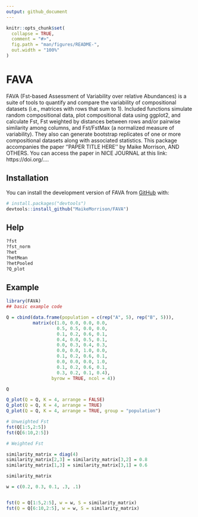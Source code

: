```yaml
---
output: github_document
---
```


<!-- README.md is generated from README.Rmd. Please edit that file -->

```r
knitr::opts_chunk$set(
  collapse = TRUE,
  comment = "#>",
  fig.path = "man/figures/README-",
  out.width = "100%"
)
```

# FAVA

<!-- badges: start -->
<!-- badges: end -->

FAVA (Fst-based Assessment of Variability over relative Abundances) is a suite of tools to quantify and compare the variability of compositional datasets (i.e., matrices with rows that sum to 1). Included functions simulate random compositional data, plot compositional data using ggplot2, and calculate Fst, Fst weighted by distances between rows and/or pairwise similarity among columns, and Fst/FstMax (a normalized measure of variability). They also can generate bootstrap replicates of one or more compositional datasets along with associated statistics. This package accompanies the paper ''PAPER TITLE HERE'' by Maike Morrison, AND OTHERS. You can access the paper in NICE JOURNAL at this link: https://doi.org/....

## Installation

You can install the development version of FAVA from [GitHub](https://github.com/) with:

``` r
# install.packages("devtools")
devtools::install_github("MaikeMorrison/FAVA")
```

## Help
```r
?fst
?fst_norm
?het
?hetMean
?hetPooled
?Q_plot
```


## Example

```r
library(FAVA)
## basic example code

Q = cbind(data.frame(population = c(rep("A", 5), rep("B", 5))),
          matrix(c(1.0, 0.0, 0.0, 0.0,
                   0.5, 0.5, 0.0, 0.0,
                   0.1, 0.2, 0.6, 0.1,
                   0.4, 0.0, 0.5, 0.1,
                   0.0, 0.3, 0.4, 0.3,
                   0.0, 0.0, 1.0, 0.0,
                   0.1, 0.2, 0.6, 0.1,
                   0.0, 0.0, 0.0, 1.0,
                   0.1, 0.2, 0.6, 0.1,
                   0.3, 0.2, 0.1, 0.4), 
                 byrow = TRUE, ncol = 4))

Q

Q_plot(Q = Q, K = 4, arrange = FALSE)
Q_plot(Q = Q, K = 4, arrange = TRUE)
Q_plot(Q = Q, K = 4, arrange = TRUE, group = "population")

# Unweighted Fst
fst(Q[1:5,2:5])
fst(Q[6:10,2:5])

# Weighted Fst

similarity_matrix = diag(4)
similarity_matrix[2,3] = similarity_matrix[3,2] = 0.8
similarity_matrix[1,3] = similarity_matrix[3,1] = 0.6

similarity_matrix

w = c(0.2, 0.3, 0.1, .3, .1)


fst(Q = Q[1:5,2:5], w = w, S = similarity_matrix)
fst(Q = Q[6:10,2:5], w = w, S = similarity_matrix)
```

